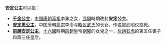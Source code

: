 '''安定公主'''可以指：
* '''[[千金公主_(唐高祖)|千金公主]]'''，[[中国|中国]][[唐朝|唐朝]][[唐高祖|高祖]]李渊之女，[[武周|武周]]時期改封'''安定公主'''。
* '''[[安定思公主|安定思公主]]'''，中国唐朝[[唐高宗|高宗]]李治与[[昭仪|昭仪]][[武则天|武氏]]的长女，传说被武昭仪掐死。
* '''[[刘皇后_(石虎)|前趙安定公主]]'''，[[十六國|十六國]]時期[[汉赵|前趙]]皇帝[[劉曜|劉曜]]的女兒之一，[[后赵|后趙]][[石虎|石虎]]的第五任妻子和第三任皇后。

{{Disambig|Cat=公主封号消歧义}}